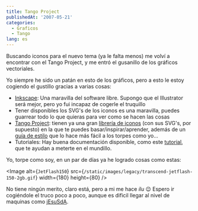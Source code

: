 ```yaml
---
title: Tango Project
publishedAt: '2007-05-21'
categories:
  - Graficos
  - Tango
lang: es
---
```


Buscando iconos para el nuevo tema (ya le falta menos) me volví a encontrar con el Tango Project, y me entró el gusanillo de los gráficos vectoriales.

Yo siempre he sido un patán en esto de los gráficos, pero a esto le estoy cogiendo el gustillo gracias a varias cosas:

- [Inkscape](http://inkscape.org/): Una maravilla del software libre. Supongo que el Illustrator será mejor, pero yo fui incapaz de cogerle el truquillo
- Tener disponibles los SVG's de los iconos es una maravilla, puedes guarrear todo lo que quieras para ver como se hacen las cosas
- [Tango Project](http://tango.freedesktop.org/Tango_Desktop_Project): tienen ya una gran [librería de iconos](http://tango.freedesktop.org/Tango_Icon_Gallery) (con sus SVG's, por supuesto) en la que te puedes basar/inspirar/aprender, además de un [guía de estilo](http://tango.freedesktop.org/Tango_Icon_Theme_Guidelines) que lo hace más fácil a los torpes como yo...
- Tutoriales: Hay buena documentación disponible, como este [tutorial](http://tavmjong.free.fr/INKSCAPE/MANUAL/html/index.php), que te ayudan a meterte en el mundillo.

Yo, torpe como soy, en un par de días ya he logrado cosas como estas:

<Image
  alt={`JetFlash150`}
  src={`/static/images/legacy/transcend-jetflash-150-2gb.gif`}
  width={180}
  height={80}
/>

No tiene ningún merito, claro está, pero a mi me hace _ilu_ 😉 Espero ir cogiéndole el truco poco a poco, aunque es dificil llegar al nivel de maquinas como [jEsuSdA](http://www.jesusda.com/blog/).

